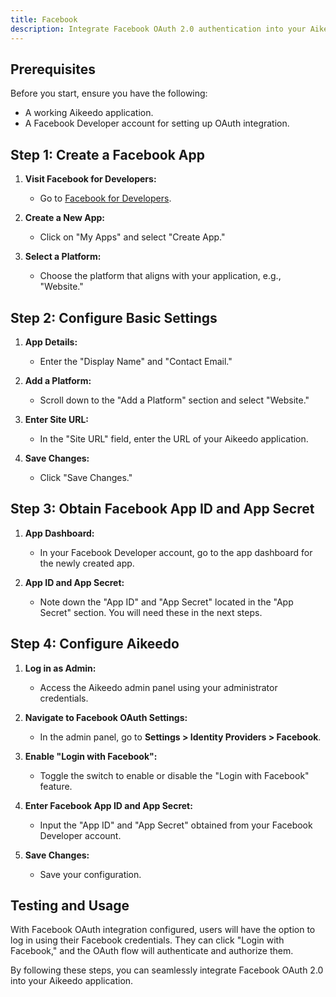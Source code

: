 ```yaml
---
title: Facebook
description: Integrate Facebook OAuth 2.0 authentication into your Aikeedo application to offer users the convenience of "Login with Facebook." This tutorial provides step-by-step guidance on setting up Facebook OAuth integration, obtaining a Facebook App ID and App Secret, configuring the integration in Aikeedo, and enabling "Login with Facebook."
---
```


## Prerequisites

Before you start, ensure you have the following:

- A working Aikeedo application.
- A Facebook Developer account for setting up OAuth integration.

## Step 1: Create a Facebook App

1. **Visit Facebook for Developers:**

   - Go to [Facebook for Developers](https://developers.facebook.com/).

2. **Create a New App:**

   - Click on "My Apps" and select "Create App."

3. **Select a Platform:**
   - Choose the platform that aligns with your application, e.g., "Website."

## Step 2: Configure Basic Settings

1. **App Details:**

   - Enter the "Display Name" and "Contact Email."

2. **Add a Platform:**

   - Scroll down to the "Add a Platform" section and select "Website."

3. **Enter Site URL:**

   - In the "Site URL" field, enter the URL of your Aikeedo application.

4. **Save Changes:**
   - Click "Save Changes."

## Step 3: Obtain Facebook App ID and App Secret

1. **App Dashboard:**

   - In your Facebook Developer account, go to the app dashboard for the newly created app.

2. **App ID and App Secret:**
   - Note down the "App ID" and "App Secret" located in the "App Secret" section. You will need these in the next steps.

## Step 4: Configure Aikeedo

1. **Log in as Admin:**

   - Access the Aikeedo admin panel using your administrator credentials.

2. **Navigate to Facebook OAuth Settings:**

   - In the admin panel, go to **Settings > Identity Providers > Facebook**.

3. **Enable "Login with Facebook":**

   - Toggle the switch to enable or disable the "Login with Facebook" feature.

4. **Enter Facebook App ID and App Secret:**

   - Input the "App ID" and "App Secret" obtained from your Facebook Developer account.

5. **Save Changes:**
   - Save your configuration.

## Testing and Usage

With Facebook OAuth integration configured, users will have the option to log in using their Facebook credentials. They can click "Login with Facebook," and the OAuth flow will authenticate and authorize them.

By following these steps, you can seamlessly integrate Facebook OAuth 2.0 into your Aikeedo application.